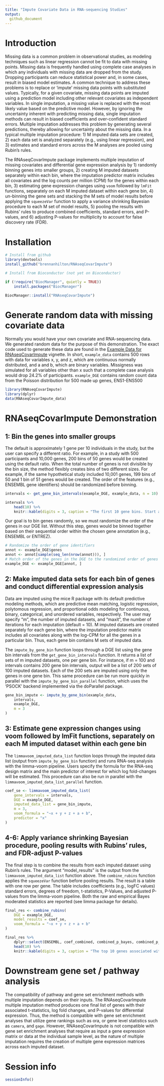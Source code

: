 ```yaml
---
title: "Impute Covariate Data in RNA-sequencing Studies"
output:
  github_document
---
```


# Introduction

Missing data is a common problem in observational studies, as modeling techniques such as linear regression cannot be fit to data with missing points. Missing data is frequently handled using complete case analyses in which any individuals with missing data are dropped from the study. Dropping participants can reduce statistical power and, in some cases, result in biased model estimates. A common technique to address these problems is to replace or ‘impute’ missing data points with substituted values. Typically, for a given covariate, missing data points are imputed using a prediction model including other relevant covariates as independent variables. In single imputation, a missing value is replaced with the most likely value based on the predictive model. However, by ignoring the uncertainty inherent with predicting missing data, single imputation methods can result in biased coefficients and over-confident standard errors. Multiple imputation addresses this problem by generating several predictions, thereby allowing for uncertainty about the missing data. In a typical multiple imputation procedure: 1) M imputed data sets are created, 2) each data set is analyzed separately (e.g., using linear regression), and 3) estimates and standard errors across the M analyses are pooled using Rubin’s rules. 

The RNAseqCovarImpute package implements multiple imputation of missing covariates and differential gene expression analysis by 1) randomly binning genes into smaller groups, 2) creating M imputed datasets separately within each bin, where the imputation predictor matrix includes all covariates and the log counts per million (CPM) for the genes within each bin, 3) estimating gene expression changes using `voom` followed by `lmFit` functions, separately on each M imputed dataset within each gene bin, 4) un-binning the gene sets and stacking the M sets of model results before applying the `squeezeVar` function to apply a variance shrinking Bayesian procedure to each M set of model results, 5) pooling the results with Rubins’ rules to produce combined coefficients, standard errors, and P-values, and 6) adjusting P-values for multiplicity to account for false discovery rate (FDR). 


# Installation

```r
# Install from github
library(devtools)
install_github("brennanhilton/RNAseqCovarImpute")

# Install from Bioconductor (not yet on Bioconductor)

if (!require("BiocManager", quietly = TRUE))
    install.packages("BiocManager")

BiocManager::install("RNAseqCovarImpute")
```

# Generate random data with missing covariate data

Normally you would have your own covariate and RNA-sequencing data. We generated random data for the purpose of this demonstration. The exact code used to generate these data are found in the [Example Data for RNAseqCovarImpute](Example_Data_for_RNAseqCovarImpute.html) vignette. In short, `example_data` contains 500 rows with data for variables x, y, and z, which are continuous normally distributed, and a and b, which are binary variables. Missigness was simulated for all variables other than x such that a complete case analysis would drop 24.2% of participants. `example_DGE` contains random count data from the Poisson distribution for 500 made up genes, ENS1-ENS500
```r
library(RNAseqCovarImpute)
library(dplyr)
data(RNAseqCovarImpute_data)
```

# RNAseqCovarImpute Demonstration

## 1: Bin the genes into smaller groups
The default is approximately 1 gene per 10 individuals in the study, but the user can specify a different ratio. For example, in a study with 500 participants and 10,000 genes, 200 bins of 50 genes would be created using the default ratio. When the total number of genes is not divisible by the bin size, the method flexibly creates bins of two different sizes. For example, if the same hypothetical study included 10,001 genes, 199 bins of 50 and 1 bin of 51 genes would be created. The order of the features (e.g., ENSEMBL gene identifiers) should be randomized before binning. 

```r
intervals <- get_gene_bin_intervals(example_DGE, example_data, n = 10)
```

```r
intervals %>%
    head(10) %>%
    knitr::kable(digits = 3, caption = "The first 10 gene bins. Start and end columns indicate row numbers for the beginning and end of each bin. Number indicates the number of genes in each bin.")
```

Our goal is to bin genes randomly, so we must randomize the order of the genes in our DGE list. Without this step, genes would be binned together based on their sequential order within the chosen gene annotation (e.g., ENSEMBL or ENTREZ). 

```r
# Randomize the order of gene identifiers
annot <- example_DGE$genes
annot <- annot[sample(seq_len(nrow(annot))), ]
# Match order of the genes in the DGE to the randomized order of genes in the annotation
example_DGE <- example_DGE[annot, ]
```

## 2: Make imputed data sets for each bin of genes and conduct differential expression analysis

Data are imputed using the mice R package with its default predictive modeling methods, which are predictive mean matching, logistic regression, polytomous regression, and proportional odds modeling for continuous, binary, categorical, and unordered variables, respectively. The user may specify “m”, the number of imputed datasets, and “maxit”, the number of iterations for each imputation (default = 10). M imputed datasets are created separately for each gene bin, where the imputation predictor matrix includes all covariates along with the log-CPM for all the genes in a particular bin. Thus, each gene bin contains M sets of imputed data. 

The `impute_by_gene_bin` function loops through a DGE list using the gene bin intervals from the `get_gene_bin_intervals` function. It returns a list of sets of m imputed datasets, one per gene bin. For instance, if m = 100 and intervals contains 200 gene bin intervals, output will be a list of 200 sets of 100 imputed datasets. Each of the 200 sets are imputed using only the genes in one gene bin. This same procedure can be run more quickly in parallel with the `impute_by_gene_bin_parallel` function, which uses the 'PSOCK' backend implemented via the doParallel package.
```r
gene_bin_impute <- impute_by_gene_bin(example_data,
    intervals,
    example_DGE,
    m = 3
)
```

## 3: Estimate gene expression changes using voom followed by lmFit functions, separately on each M imputed dataset within each gene bin

The `limmavoom_imputed_data_list` function loops through the imputed data list (output from `impute_by_gene_bin` function) and runs RNA-seq analysis with the limma-voom pipeline. Users specify the formula for the RNA-seq design matrix and the main predictor of interest for which log fold-changes will be estimated. This procedure can also be run in parallel with the `limmavoom_imputed_data_list_parallel` function. 
```r
coef_se <- limmavoom_imputed_data_list(
    gene_intervals = intervals,
    DGE = example_DGE,
    imputed_data_list = gene_bin_impute,
    m = 3,
    voom_formula = "~x + y + z + a + b",
    predictor = "x"
)
```

## 4-6: Apply variance shrinking Bayesian procedure, pooling results with Rubins’ rules, and FDR-adjust P-values

The final step is to combine the results from each imputed dataset using Rubin's rules. The argument "model_results" is the output from the `limmavoom_imputed_data_list` function above. The `combine_rubins` function applies the `squeezeVar` function before pooling results. The result is a table with one row per gene. The table includes coefficients (e.g., logFC values) standard errors, degrees of freedom, t-statistics, P-Values, and adjusted P-values from the limma-voom pipeline. Both the raw and empirical Bayes moderated statistics are reported (see limma package for details). 
```r
final_res <- combine_rubins(
    DGE = example_DGE,
    model_results = coef_se,
    voom_formula = "~x + y + z + a + b"
)
```


```r
final_res %>%
    dplyr::select(ENSEMBL, coef_combined, combined_p_bayes, combined_p_adj_bayes) %>%
    head(10) %>%
    knitr::kable(digits = 3, caption = "The top 10 genes associated with predictor x sorted by lowest P-value")
```

# Downstream gene set / pathway analysis

The compatibility of pathway and gene set enrichment methods with multiple imputation depends on their inputs. The RNAseqCovarImpute multiple imputation method produces one final list of genes with their associated t-statistics, log fold changes, and P-values for differential expression. Thus, the method is compatible with gene set enrichment analyses that utilize gene rankings such as ora, or gene level statistics such as `camera`, and `gage`. However, RNAseqCovarImpute is not compatible with gene set enrichment analyses that require as input a gene expression matrix or data at the individual sample level, as the nature of multiple imputation requires the creation of multiple gene expression matrices across each imputed dataset.

# Session info {.unnumbered}

```r
sessionInfo()
```


